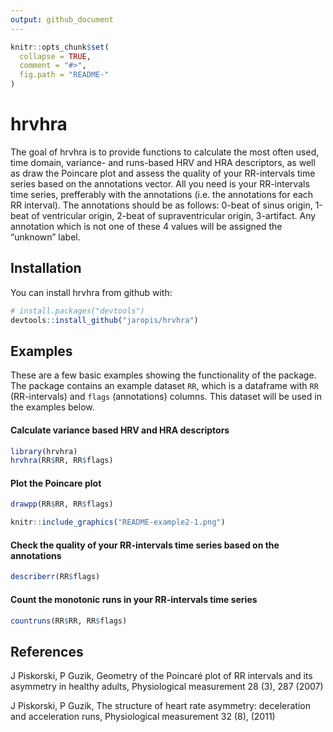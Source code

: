 ```yaml
---
output: github_document
---
```


<!-- README.md is generated from README.Rmd. Please edit that file -->

```r
knitr::opts_chunk$set(
  collapse = TRUE,
  comment = "#>",
  fig.path = "README-"
)
```

# hrvhra

The goal of hrvhra is to provide functions to calculate the most often used, time domain, variance- and runs-based HRV and HRA descriptors, as well as draw the Poincare plot and assess the quality of your RR-intervals time series based on the annotations vector. All you need is your RR-intervals time series, prefferably with the annotations (i.e. the annotations for each RR interval). The annotations should be as follows: 0-beat of sinus origin, 1-beat of ventricular origin, 2-beat of supraventricular origin, 3-artifact. Any annotation which is not one of these 4 values will be assigned the "unknown" label. 

## Installation

You can install hrvhra from github with:

```r
# install.packages("devtools")
devtools::install_github("jaropis/hrvhra")
```

## Examples

These are a few basic examples showing the functionality of the package. The package contains an example dataset `RR`, which is a dataframe with `RR` (RR-intervals) and `flags` (annotations) columns. This dataset will be used in the examples below.

#### Calculate variance based HRV and HRA descriptors

```r
library(hrvhra)
hrvhra(RR$RR, RR$flags)
```

#### Plot the Poincare plot
```r
drawpp(RR$RR, RR$flags)
```

```r
knitr::include_graphics("README-example2-1.png")
```

#### Check the quality of your RR-intervals time series based on the annotations

```r
describerr(RR$flags)
```

#### Count the monotonic runs in your RR-intervals time series

```r
countruns(RR$RR, RR$flags)
```

## References
J Piskorski, P Guzik, Geometry of the Poincaré plot of RR intervals and its asymmetry in healthy adults, Physiological measurement 28 (3), 287 (2007)

J Piskorski, P Guzik, The structure of heart rate asymmetry: deceleration and acceleration runs, Physiological measurement 32 (8), (2011)
